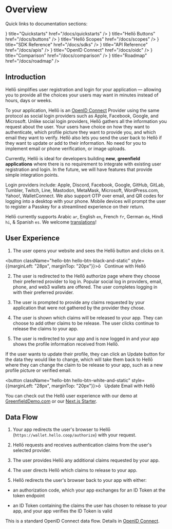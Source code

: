 
# Overview

Quick links to documentation sections:

<Cards>
  <Card icon={<QuickstartIcon/>} title="Quickstarts" href="/docs/quickstarts" />
  <Card icon={<ButtonIcon/>} title="Hellō Buttons" href="/docs/buttons" />
  <Card icon={<ScopesIcon/>} title="Hellō Scopes" href="/docs/scopes" />
  <Card icon={<SDKIcon/>} title="SDK Reference" href="/docs/sdks" />
  <Card icon={<APIIcon/>} title="API Reference" href="/docs/apis" />
  <Card icon={<OIDCIcon/>} title="OpenID Connect" href="/docs/oidc" />
  <Card icon={<CompareIcon/>} title="Comparison" href="/docs/comparison" />
  <Card icon={<RoadmapIcon/>} title="Roadmap" href="/docs/roadmap" />
</Cards>

## Introduction

Hellō simplifies user registration and login for your application — allowing you to provide all the choices your users may want in minutes instead of hours, days or weeks.

To your application, Hellō is an [OpenID Connect](https://openid.net/specs/openid-connect-core-1_0.html) Provider using the same protocol as social login providers such as Apple, Facebook, Google, and Microsoft. Unlike social login providers, Hellō gathers all the information you request about the user. Your users have choice on how they want to authenticate, which profile picture they want to provide you, and which email they want to verify. Hellō also lets you send the user back to Hellō if they want to update or add to their information. No need for you to implement email or phone verification, or image uploads.

Currently, Hellō is ideal for developers building **new**, **greenfield applications** where there is no requirement to integrate with existing user registration and login. In the future, we will have features that provide simple integration points.

Login providers include: Apple, Discord, Facebook, Google, GitHub, GitLab, Tumbler, Twitch, Line, Mastodon, MetaMask, Microsoft, WordPress.com, Yahoo!, WalletConnect. We also support OTP over email, and QR codes for logging into a desktop with your phone. Mobile devices will prompt the user to register a Passkey for a streamlined experience on their return. 

Hellō currently supports Arabic `ar`, English `en`, French `fr`, German `de`, Hindi `hi`, & Spanish `es`. We welcome [translations](https://github.com/hellocoop/wallet-i18n)!


## User Experience

1. The user opens your website and sees the Hellō button and clicks on it.

<button className="hello-btn hello-btn-black-and-static" style={{marginLeft: "28px", marginTop: "20px"}}>ō&nbsp;&nbsp;&nbsp;Continue with Hellō</button>

2. The user is redirected to the Hellō authorize page where they choose their preferred provider to log in. Popular social log in providers, email, phone, and web3 wallets are offered. The user completes logging in with their preferred provider.

3. The user is prompted to provide any claims requested by your application that were not gathered by the provider they chose.

4. The user is shown which claims will be released to your app. They can choose to add other claims to be release. The user clicks continue to release the claims to your app.

5. The user is redirected to your app and is now logged in and your app shows the profile information received from Hellō.

If the user wants to update their profile, they can click an Update button for the data they would like to change, which will take them back to Hellō where they can change the claim to be release to your app, such as a new profile picture or verified email.

<button className="hello-btn hello-btn-white-and-static" style={{marginLeft: "28px", marginTop: "20px"}}>ō&nbsp;&nbsp;&nbsp;Update Email with Hellō</button>

You can check out the Hellō user experience with our demo at [GreenfieldDemo.com](https://greenfielddemo.com) or our [Next.js Starter](https://hello-nextjs-sample.vercel.app/).


## Data Flow

1. Your app redirects the user's browser to Hellō (`https://wallet.hello.coop/authorize`) with your request.

2. Hellō requests and receives authentication claims from the user's selected provider.

3. The user provides Hellō any additional claims requested by your app.

4. The user directs Hellō which claims to release to your app.

5. Hellō redirects the user's browser back to your app with either:

- an authorization code, which your app exchanges for an ID Token at the token endpoint

- an ID Token containing the claims the user has chosen to release to your app, and your app verifies the ID Token is valid

This is a standard OpenID Connect data flow. Details in [OpenID Connect](./docs/oidc).

